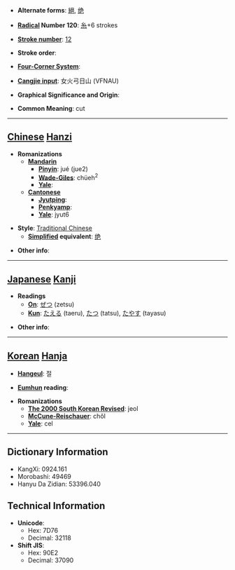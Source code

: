 * '''Alternate forms''': [[絕]], [[绝]]

* '''[[Wiktionary:Chinese radical index| Radical]] Number 120''': [[Wiktionary:Chinese radical index 糸|糸]]+6 strokes

* '''[[Wiktionary:Chinese total strokes index|Stroke number]]''': [[Wiktionary:Chinese total strokes index 12|12]]

* '''Stroke order''': 

* '''[[Wiktionary:Chinese four corner index|Four-Corner System]]''': 

* '''[[Wiktionary:Chinese Cangjie index|Cangjie input]]''': 女火弓日山 (VFNAU)

* '''Graphical Significance and Origin''': 

* '''Common Meaning''': cut

----

== [[Chinese]] [[Hanzi]] ==

* '''Romanizations'''
** '''[[Mandarin]]'''
*** '''[[Pinyin]]''': jué (jue2)
*** '''[[Wade-Giles]]''': chüeh<sup>2</sup>
*** '''[[Yale]]''': 
** '''[[Cantonese]]'''
*** '''[[Jyutping]]''':
*** '''[[Penkyamp]]''': 
*** '''[[Yale]]''': jyut6

* '''Style''': [[Traditional Chinese]] 
** '''[[Simplified Chinese|Simplified]] equivalent''': [[绝]]

* '''Other info''': 

----

== [[Japanese]] [[Kanji]] ==

* '''Readings'''
** '''[[On]]''': [[ぜつ]] (zetsu)
** '''[[Kun]]''': [[たえる]] (taeru), [[たつ]] (tatsu), [[たやす]] (tayasu)

* '''Other info''':  

----

== [[Korean]] [[Hanja]] ==

* '''[[Hangeul]]''': 절

* '''[[Eumhun]] reading''': 

* '''Romanizations'''
** '''[[The 2000 South Korean Revised Romanization|The 2000 South Korean Revised]]''': jeol
** '''[[McCune-Reischauer]]''': chŏl
** '''[[Yale]]''': cel

----

== Dictionary Information ==

* KangXi: 0924.161
* Morobashi: 49469
* Hanyu Da Zidian: 53396.040

== Technical Information ==

* '''Unicode''':
** Hex: 7D76
** Decimal: 32118
* '''Shift JIS''':
** Hex: 90E2
** Decimal: 37090
